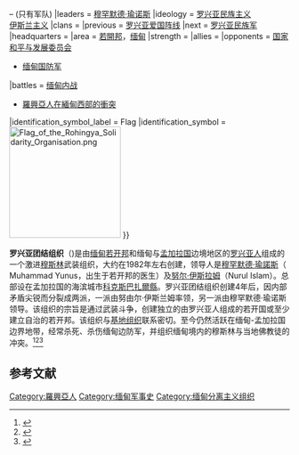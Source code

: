 {{Infobox war faction
|name = 羅興亞團結組織<br>Rohingya Solidarity Organisation
|native_name =
|native_name_lang =
|war = [[羅興亞人在緬甸西部的衝突|羅興亞人在緬甸西部的衝突]]
|image = [[File:Flag_of_the_Rohingya_Solidarity_Organisation.png|350px]]
|caption =
|active = {{Start date|1982}}<ref name="FB1">{{cite web|title=Rohingya Solidarity Organization {{!}} Facebook|url=https://www.facebook.com/rohingyasolidarityorganization/|website=www.facebook.com|accessdate=24 December 2016|archive-date=2013-11-01|archive-url=https://web.archive.org/web/20131101035739/https://www.facebook.com/rohingyasolidarityorganization|dead-url=no}}</ref>–{{End date|1998}} (只有军队)
|leaders = [[穆罕默德·瑜诺斯|穆罕默德·瑜诺斯]]
|ideology = [[罗兴亚人|罗兴亚]][[民族主义|民族主义]]<br>[[伊斯兰主义|伊斯兰主义]]
|clans =
|previous = [[羅興亞愛國陣線|罗兴亚爱国阵线]]
|next = [[罗兴亚民族军|罗兴亚民族军]]
|headquarters =
|area = [[若開邦|若開邦]]，[[缅甸|缅甸]]
|strength =
|allies =
|opponents = {{flagicon image|Flag of Myanmar (1974-2010).svg}} [[国家和平与发展委员会|国家和平与发展委员会]]
* {{flagicon image|Flag of the Myanmar Armed Forces.svg}} [[缅甸国防军|缅甸国防军]]
|battles = [[缅甸内战|缅甸内战]]
* [[羅興亞人在緬甸西部的衝突|羅興亞人在緬甸西部的衝突]]
|identification_symbol_label = Flag
|identification_symbol = [[File:Flag_of_the_Rohingya_Solidarity_Organisation.png|200px]]
}}

'''罗兴亚团结组织'''（{{Lang-bn| রোহিঙ্গা সলিডারিটি অর্গানাইজেশন; RSO}})是由[[缅甸|缅甸]][[若开邦|若开邦]]和缅甸与[[孟加拉国|孟加拉国]]边境地区的[[罗兴亚人|罗兴亚人]]组成的一个激进[[穆斯林|穆斯林]]武装组织，大约在1982年左右创建，领导人是[[穆罕默德·瑜諾斯|穆罕默德·瑜諾斯]]（ Muhammad Yunus，出生于若开邦的医生）及[[努尔·伊斯拉姆|努尔·伊斯拉姆]]（Nurul Islam）。总部设在孟加拉国的海滨城市[[科克斯巴扎爾縣|科克斯巴扎爾縣]]。罗兴亚团结组织创建4年后，因内部矛盾尖锐而分裂成两派，一派由努由尔·伊斯兰姆率领，另一派由穆罕默德·瑜诺斯领导。该组织的宗旨是通过武装斗争，创建独立的由罗兴亚人组成的若开国或至少建立自治的若开邦。该组织与[[基地组织|基地组织]]联系密切。至今仍然活跃在缅甸-孟加拉国边界地带，经常杀死、杀伤缅甸边防军，并组织缅甸境内的穆斯林与当地佛教徒的冲突。<ref name="BL-1">{{cite web | url=http://www.satp.org/satporgtp/publication/faultlines/volume14/Article1.htm | title=Bangladesh Extremist Islamist Consolidation | publisher=by Bertil Lintner | accessdate=2012-10-21 | archive-date=2012-06-22 | archive-url=https://web.archive.org/web/20120622123435/http://www.satp.org/satporgtp/publication/faultlines/volume14/Article1.htm | dead-url=no }}</ref><ref>{{cite book|last=Lintner|first=Bertil|title=Burma in Revolt: Opium and Insurgency Since 1948, |url=https://archive.org/details/burmainrevoltopi0000lint|publisher=Silkworm Books|location=Chiang Mai|year=1999|pages=[https://archive.org/details/burmainrevoltopi0000lint/page/317 317]–8}}</ref><ref name="BL-2">{{cite web | url=http://www.atimes.com/atimes/South_Asia/DI21Df06.html | title=Bangladesh: Breeding ground for Muslim terror | publisher=by Bertil Lintner | accessdate=2012-10-21 | archive-date=2012-10-18 | archive-url=https://web.archive.org/web/20121018115701/http://www.atimes.com/atimes/South_Asia/DI21Df06.html | dead-url=no }}</ref>

== 参考文献 ==
{{Reflist}}

{{缅甸反政府武装}}
{{緬甸主題}}

[[Category:羅興亞人|Category:羅興亞人]]
[[Category:缅甸军事史|Category:缅甸军事史]]
[[Category:缅甸分离主义组织|Category:缅甸分离主义组织]]